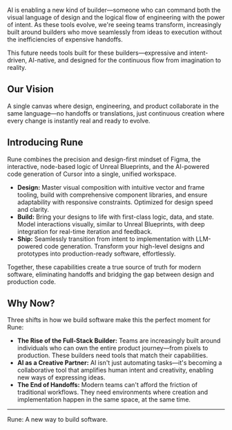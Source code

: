 AI is enabling a new kind of builder—someone who can command both the visual language of design and the logical flow of engineering with the power of intent. As these tools evolve, we're seeing teams transform, increasingly built around builders who move seamlessly from ideas to execution without the inefficiencies of expensive handoffs.

This future needs tools built for these builders—expressive and intent-driven, AI-native, and designed for the continuous flow from imagination to reality.

## Our Vision

A single canvas where design, engineering, and product collaborate in the same language—no handoffs or translations, just continuous creation where every change is instantly real and ready to evolve.

## Introducing Rune

Rune combines the precision and design-first mindset of Figma, the interactive, node-based logic of Unreal Blueprints, and the AI-powered code generation of Cursor into a single, unified workspace.

*   **Design:** Master visual composition with intuitive vector and frame tooling, build with comprehensive component libraries, and ensure adaptability with responsive constraints. Optimized for design speed and clarity.
*   **Build:** Bring your designs to life with first-class logic, data, and state. Model interactions visually, similar to Unreal Blueprints, with deep integration for real-time iteration and feedback.
*   **Ship:** Seamlessly transition from intent to implementation with LLM-powered code generation. Transform your high-level designs and prototypes into production-ready software, effortlessly.

Together, these capabilities create a true source of truth for modern software, eliminating handoffs and bridging the gap between design and production code.

## Why Now?

Three shifts in how we build software make this the perfect moment for Rune:

*   **The Rise of the Full-Stack Builder:** Teams are increasingly built around individuals who can own the entire product journey—from pixels to production. These builders need tools that match their capabilities.
*   **AI as a Creative Partner:** AI isn't just automating tasks—it's becoming a collaborative tool that amplifies human intent and creativity, enabling new ways of expressing ideas.
*   **The End of Handoffs:** Modern teams can't afford the friction of traditional workflows. They need environments where creation and implementation happen in the same space, at the same time.

---

Rune: A new way to build software.